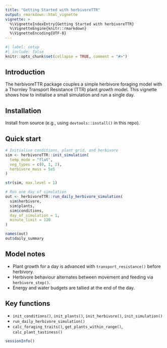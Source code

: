 ```yaml
---
title: "Getting Started with herbivoreTTR"
output: rmarkdown::html_vignette
vignette: >
  %\VignetteIndexEntry{Getting Started with herbivoreTTR}
  %\VignetteEngine{knitr::rmarkdown}
  %\VignetteEncoding{UTF-8}
---
```


```r
#| label: setup
#| include: false
knitr::opts_chunk$set(collapse = TRUE, comment = "#>")
```

Introduction
------------

The herbivoreTTR package couples a simple herbivore foraging model with a
Thornley Transport Resistance (TTR) plant growth model. This vignette shows
how to initialise a small simulation and run a single day.

Installation
------------

Install from source (e.g., using `devtools::install()` in this repo).

Quick start
-----------

```r
# Initialise conditions, plant grid, and herbivore
sim <- herbivoreTTR::init_simulation(
  temp_mode = "flat",
  veg_types = c(0, 1, 2),
  herbivore_mass = 5e5
)

str(sim, max.level = 1)

# Run one day of simulation
out <- herbivoreTTR::run_daily_herbivore_simulation(
  sim$herbivore,
  sim$plants,
  sim$conditions,
  day_of_simulation = 1,
  minute_limit = 120
)

names(out)
out$daily_summary
```

Model notes
-----------

- Plant growth for a day is advanced with `transport_resistance()` before herbivory.
- Herbivore behaviour alternates between movement and feeding via `herbivore_step()`.
- Energy and water budgets are tallied at the end of the day.

Key functions
-------------

- `init_conditions()`, `init_plants()`, `init_herbivore()`, `init_simulation()`
- `run_daily_herbivore_simulation()`
- `calc_foraging_traits()`, `get_plants_within_range()`, `calc_plant_tastiness()`

```r
sessionInfo()
```
